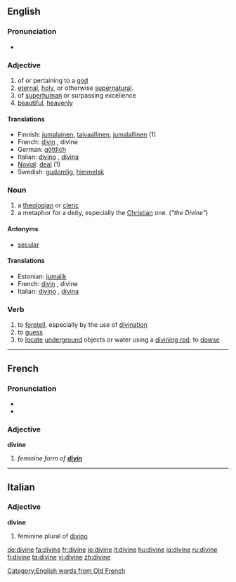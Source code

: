 ==English==

===Pronunciation===
*{{audio|en-us-divine.ogg|Audio (US)}}

===Adjective===
{{en-adj}}

# of or pertaining to a [[god]]
# [[eternal]], [[holy]], or otherwise [[supernatural]].
# of [[superhuman]] or surpassing excellence
# [[beautiful]], [[heavenly]]

====Translations====
*Finnish: [[jumalainen]], [[taivaallinen]], [[jumalallinen]] (1)
*French: [[divin]] {{m}}, divine {{f}}
*German: [[göttlich]]
*Italian: [[divino]] {{m}}, [[divina]] {{f}}
*[[Novial]]: [[deal]] (1)
*Swedish: [[gudomlig]], [[himmelsk]]

===Noun===
{{en-noun}}
# a [[theologian]] or [[cleric]]
# a metaphor for a deity, especially the [[Christian]] one. (''"the Divine"'')

====Antonyms====
*[[secular]]

====Translations====
*Estonian: [[jumalik]]
*French: [[divin]] {{m}}, divine {{f}}
*Italian: [[divino]] {{m}}, [[divina]] {{f}}

===Verb===
{{en-verb|divines|divining|divined}}

# to [[foretell]], especially by the use of [[divination]]
# to [[guess]]
# to [[locate]] [[underground]] objects or water using a [[divining rod]]; to [[dowse]]

----

==French==

===Pronunciation===
*{{IPA|/di.vin/}}
*{{SAMPA|/di.vin/}}

===Adjective===
'''divine''' {{f}}

#''feminine form of '''[[divin#French|divin]]'''''

----

==Italian==

===Adjective===
'''divine'''

# feminine plural of [[divino]]

[[Category:English words from Old French]]

[[de:divine]]
[[fa:divine]]
[[fr:divine]]
[[io:divine]]
[[it:divine]]
[[hu:divine]]
[[ja:divine]]
[[ru:divine]]
[[fi:divine]]
[[ta:divine]]
[[vi:divine]]
[[zh:divine]]